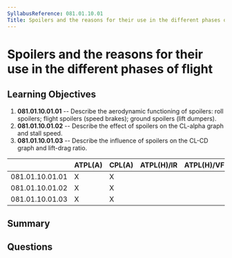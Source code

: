```yaml
---
SyllabusReference: 081.01.10.01
Title: Spoilers and the reasons for their use in the different phases of flight
---
```


# Spoilers and the reasons for their use in the different phases of flight

## Learning Objectives

1. **081.01.10.01.01** -- Describe the aerodynamic functioning of spoilers: roll
   spoilers; flight spoilers (speed brakes); ground spoilers (lift dumpers).
2. **081.01.10.01.02** -- Describe the effect of spoilers on the CL-alpha graph
   and stall speed.
3. **081.01.10.01.03** -- Describe the influence of spoilers on the CL-CD graph
   and lift-drag ratio.

|                 | ATPL(A) | CPL(A) | ATPL(H)/IR | ATPL(H)/VFR | CPL(H) | IR  | CBIR(A) |
| --------------- | ------- | ------ | ---------- | ----------- | ------ | --- | ------- |
| 081.01.10.01.01 | X       | X      |            |             |        |     |         |
| 081.01.10.01.02 | X       | X      |            |             |        |     |         |
| 081.01.10.01.03 | X       | X      |            |             |        |     |         |

## Summary

## Questions
